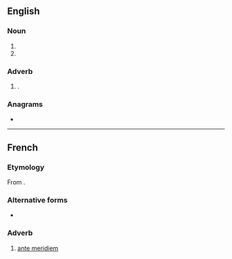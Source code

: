 {{also|Appendix:Variations of "am"}}
==English==

===Noun===
{{en-noun|~}}

# {{initialism of|en|anno mundi}}
# {{initialism of|en|Master of Arts}}

===Adverb===
{{en-adv|-}}

# {{alternative form of|en|a.m.|t=before noon}}.

===Anagrams===
* {{anagrams|en|a=am|-ma-|M&A|M.A.|MA|Ma|ma}}

{{cln|en|terms spelled with .}}

----

==French==

===Etymology===
From {{der|fr|la|ante meridiem}}.

===Alternative forms===
* {{alt|fr|AM|A. M.}}

===Adverb===
{{fr-adv}}

# [[ante meridiem]]
#: {{ant|fr|P.M.}}